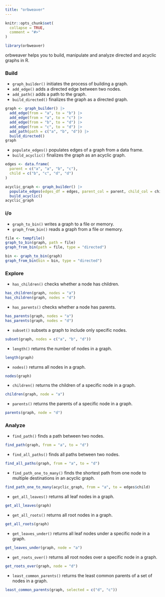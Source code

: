 ```yaml
---
title: "orbweaver"
---
```


```r
knitr::opts_chunk$set(
  collapse = TRUE,
  comment = "#>"
)
```

```r
library(orbweaver)
```

orbweaver helps you to build, manipulate and analyze directed and acyclic 
graphs in R.

### Build

* `graph_builder()` initiates the process of building a graph.
* `add_edge()` adds a directed edge between two nodes.
* `add_path()` adds a path to the graph.
* `build_directed()` finalizes the graph as a directed graph.

```r
graph <- graph_builder() |>
  add_edge(from = "a", to = "b") |>
  add_edge(from = "a", to = "c") |>
  add_edge(from = "b", to = "d") |>
  add_edge(from = "c", to = "d") |>
  add_path(path = c("a", "b", "d")) |>
  build_directed()
graph
```

* `populate_edges()` populates edges of a graph from a data frame.
* `build_acyclic()` finalizes the graph as an acyclic graph.

```r
edges <- data.frame(
  parent = c("a", "a", "b", "c"),
  child = c("b", "c", "d", "d")
)

acyclic_graph <- graph_builder() |>
  populate_edges(edges_df = edges, parent_col = parent, child_col = child) |>
  build_acyclic()
acyclic_graph
```

### i/o

* `graph_to_bin()` writes a graph to a file or memory.
* `graph_from_bin()` reads a graph from a file or memory.

```r
file <- tempfile()
graph_to_bin(graph, path = file)
graph_from_bin(path = file, type = "directed")

bin <- graph_to_bin(graph)
graph_from_bin(bin = bin, type = "directed")
```

### Explore

* `has_children()` checks whether a node has children.

```r
has_children(graph, nodes = "a")
has_children(graph, nodes = "d")
```

* `has_parents()` checks whether a node has parents.

```r
has_parents(graph, nodes = "a")
has_parents(graph, nodes = "d")
```

* `subset()` subsets a graph to include only specific nodes.

```r
subset(graph, nodes = c("a", "b", "d"))
```

* `length()` returns the number of nodes in a graph.

```r
length(graph)
```

* `nodes()` returns all nodes in a graph.

```r
nodes(graph)
```

* `children()` returns the children of a specific node in a graph.

```r
children(graph, node = "a")
```

* `parents()` returns the parents of a specific node in a graph.

```r
parents(graph, node = "d")
```

### Analyze

* `find_path()` finds a path between two nodes.

```r
find_path(graph, from = "a", to = "d")
```

* `find_all_paths()` finds all paths between two nodes.

```r
find_all_paths(graph, from = "a", to = "d")
```

* `find_path_one_to_many()` finds the shortest path from one node to multiple 
destinations in an acyclic graph.

```r
find_path_one_to_many(acyclic_graph, from = "a", to = edges$child)
```

* `get_all_leaves()` returns all leaf nodes in a graph.

```r
get_all_leaves(graph)
```

* `get_all_roots()` returns all root nodes in a graph.

```r
get_all_roots(graph)
```

* `get_leaves_under()` returns all leaf nodes under a specific node in a graph.

```r
get_leaves_under(graph, node = "a")
```

* `get_roots_over()` returns all root nodes over a specific node in a graph.

```r
get_roots_over(graph, node = "d")
```

* `least_common_parents()` returns the least common parents of a set of nodes in
a graph.

```r
least_common_parents(graph, selected = c("d", "c"))
```
